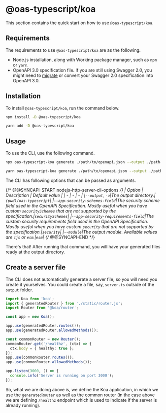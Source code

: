 ---
---


# @oas-typescript/koa

This section contains the quick start on how to use `@oas-typescript/koa`.

## Requirements

The requirements to use `@oas-typescript/koa` are as the following.

- Node.js installation, along with Working package manager, such as `npm` or `yarn`.
- OpenAPI 3.0 specification file. If you are still using Swagger 2.0, you might need to [migrate](https://swagger.io/blog/news/whats-new-in-openapi-3-0/) or convert your Swagger 2.0 specification into OpenAPI 3.0.

## Installation

To install `@oas-typescript/koa`, run the command below.

<Tabs groupId="package-managers">
<TabItem value="npm" label="npm" default>

```bash
npm install -D @oas-typescript/koa
```

</TabItem>
<TabItem value="yarn" label="Yarn">

```bash
yarn add -D @oas-typescript/koa
```

</TabItem>
</Tabs>

## Usage

To use the CLI, use the following command.

<Tabs groupId="package-managers">
<TabItem value="npm" label="npm" default>

```bash
npx oas-typescript-koa generate ./path/to/openapi.json --output ./path-to-output-directory
```

</TabItem>
<TabItem value="yarn" label="Yarn">

```bash
yarn oas-typescript-koa generate ./path/to/openapi.json --output ./path-to-output-directory
```

</TabItem>
</Tabs>

The CLI has following options that can be passed as arguments.

{/* @@SYNCAPI-START nodejs-http-server-cli-options */}
| Option | Description | Default value |
| - | - | - |
|`--output`, `-o`|The output directory.|`(pwd)/oas-typescript`|
|`--app-security-schemes-field`|The security scheme field used in the OpenAPI Specification. Mostly useful when you have custom `securitySchemes` that are not supported by the specification.|`securitySchemes`|
|`--app-security-requirements-field`|The custom security requirements field used in the OpenAPI Specification. Mostly useful when you have custom `security` that are not supported by the specification.|`security`|
|`--module`|The output module. Available values are `cjs` or `esm`.|`esm`|
{/* @@SYNCAPI-END */}

There's that! After running that command, you will have your generated files ready at the output directory.

## Create a server file

The CLI does not automatically generate a server file, so you will need you create it yourselves. You could create a file, say, `server.ts` outside of the `output` folder.

<!--SNIPSTART generated-server-->

```ts
import Koa from 'koa';
import { generatedRouter } from './static/router.js';
import Router from '@koa/router';

const app = new Koa();

app.use(generatedRouter.routes());
app.use(generatedRouter.allowedMethods());

const commonRouter = new Router();
commonRouter.get('/healthz', (ctx) => {
  ctx.body = { healthy: true };
});
app.use(commonRouter.routes());
app.use(commonRouter.allowedMethods());

app.listen(3000, () => {
  console.info('Server is running on port 3000');
});
```

<!--SNIPEND-->

So, what we are doing above is, we define the Koa application, in which we use the `generatedRouter` as well as the common router (in the case above we are defining `/healthz` endpoint which is used to indicate if the server is already running).

